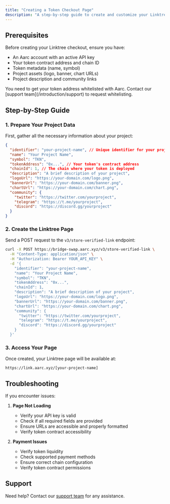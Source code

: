 ```yaml
---
title: "Creating a Token Checkout Page"
description: "A step-by-step guide to create and customize your Linktree checkout page"
---
```


## Prerequisites

Before creating your Linktree checkout, ensure you have:
- An Aarc account with an active API key
- Your token contract address and chain ID
- Token metadata (name, symbol)
- Project assets (logo, banner, chart URLs)
- Project description and community links

<Warning>
You need to get your token address whitelisted with Aarc. Contact our [support team](/introduction/support) to request whitelisting.
</Warning>

## Step-by-Step Guide

### 1. Prepare Your Project Data

First, gather all the necessary information about your project:

```json
{
  "identifier": "your-project-name", // Unique identifier for your project
  "name": "Your Project Name",
  "symbol": "TKN",
  "tokenAddress": "0x...", // Your token's contract address
  "chainId": 1, // The chain where your token is deployed
  "description": "A brief description of your project",
  "logoUrl": "https://your-domain.com/logo.png",
  "bannerUrl": "https://your-domain.com/banner.png",
  "chartUrl": "https://your-domain.com/chart.png",
  "community": {
    "twitter": "https://twitter.com/yourproject",
    "telegram": "https://t.me/yourproject",
    "discord": "https://discord.gg/yourproject"
  }
}
```

### 2. Create the Linktree Page

Send a POST request to the `v3/store-verified-link` endpoint:

```bash
curl -X POST https://bridge-swap.aarc.xyz/v3/store-verified-link \
  -H "Content-Type: application/json" \
  -H "Authorization: Bearer YOUR_API_KEY" \
  -d '{
    "identifier": "your-project-name",
    "name": "Your Project Name",
    "symbol": "TKN",
    "tokenAddress": "0x...",
    "chainId": 1,
    "description": "A brief description of your project",
    "logoUrl": "https://your-domain.com/logo.png",
    "bannerUrl": "https://your-domain.com/banner.png",
    "chartUrl": "https://your-domain.com/chart.png",
    "community": {
      "twitter": "https://twitter.com/yourproject",
      "telegram": "https://t.me/yourproject",
      "discord": "https://discord.gg/yourproject"
    }
  }'
```

### 3. Access Your Page

Once created, your Linktree page will be available at:
```
https://link.aarc.xyz/[your-project-name]
```

## Troubleshooting

If you encounter issues:

1. **Page Not Loading**
   - Verify your API key is valid
   - Check if all required fields are provided
   - Ensure URLs are accessible and properly formatted
   - Verify token contract accessibility

2. **Payment Issues**
   - Verify token liquidity
   - Check supported payment methods
   - Ensure correct chain configuration
   - Verify token contract permissions

## Support

Need help? Contact our [support team](/introduction/support) for any assistance.